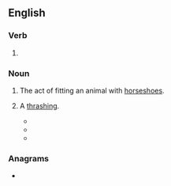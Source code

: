==English==

===Verb===
{{head|en|present participle}}

# {{present participle of|shoe|lang=en|nocat=1}}

===Noun===
{{en-noun}}

# The act of fitting an animal with [[horseshoe]]s.
# {{lb|en|slang}} A [[thrashing]].
#* {{quote-book|year=2010|title=Ronan O'Gara: My Autobiography|author=Ronan O'Gara |page=85|ISBN=1409081494|passage=Rags was on the wrong side of a ruck in a training exercise and Woody gave him a '''shoeing''', just as you would to one of the opposition in a match situation.}}
#* {{quote-book|year=2013|title=The 3CW Encyclopedia|author=James Dixon|page=147|ISBN=1291394656|passage=They jump the two babyface performers and give them a '''shoeing''', only to get cleared out of the ring in double quick time. }}
#* {{quote-book|title=The Illuminations |author=Andrew O'Hagan |year=2015 |page=39 |ISBN=9780571273676 |passage=And he gave the IRA a right '''shoeing''' as well. }}

===Anagrams===
* {{anagrams|en|a=eghinos|Hoenigs|hoeings}}